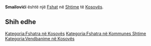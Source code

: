 {{Fshat në Kosovës
 | Emri                = Smailovići
| srp_N_name = Smailovići
| srp_N_FULL_NAME_RO = Smailovići
| srp_N_FULL_NAME_ND_RO = Smailovici
| srp_N_SORT_NAME_RG = SMAILOVICI
| srp_N_FULL_NAME_RG = Smailovići
| srp_N_FULL_NAME_ND_RG = Smailovici

 | Emri (Rasa dhanore) = 
 | Figura              = 
 | Shteti              = Kosovo
 | Komuna              = Shtime
 | Kodi postar         = 
 | Sipërfaqja          = 

 | Popullsia           = 

 | Regj. i popullsisë  = 
 | Dend. e popullsisë  = 
 | Faqja zyrtare       = 
 <!--- Koordinatat ----> 
 | Gjerësia            = 42.403889
 | Gjatësia            = 21.050833
 | Lartësia            = 
}}
'''Smailovići''' është një [[Fshat]] në [[Shtime]] të [[Kosovës]].

<!-- == Gjeografia == -->
<!-- == Historia == -->
<!-- == Demografia == -->
== Shih edhe ==
{{Komuna Shtime}}
{{Kosovo-Administrata-Cung}}

[[Kategoria:Fshatra në Kosovës]]
[[Kategoria:Fshatra në Kommunes Shtime]]
[[Kategoria:Vendbanime në Kosovës]]